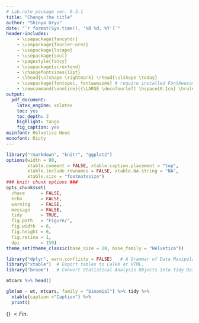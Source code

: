 ```yaml
---
# Lab.note package ver. 0.3.1
title: "Change the title"
author: "Shinya Uryu"
date: "`r format(Sys.time(), '%B %d, %Y')`"
header-includes:
    - \usepackage{fancyhdr}
    - \usepackage{fourier-orns}
    - \usepackage{lscape}
    - \usepackage{soul}
    - \pagestyle{fancy}
    - \usepackage{scrextend}
    - \changefontsizes{12pt}
    - \lhead{\slshape \rightmark} \rhead{\slshape \today}
    - \usepackage{fontspec, fontawesome} # require installed FontAwesome
    - \newcommand{\onmline}{{\LARGE \decofourleft \hspace{0.1cm} \hrulefill\hspace{0.2cm} \floweroneleft \floweroneright \hspace{0.2cm} \hrulefill \hspace{0.1cm} \decofourright}}
output:
  pdf_document:
    latex_engine: xelatex
    toc: yes
    toc_depth: 3
    highlight: tango
    fig_caption: yes
mainfont: Helvetica Neue
monofont: Ricty
---
```

\onmline

```r
library("rmarkdown", "knitr", "ggplot2")
options(width = 90, 
        xtable.comment = FALSE, xtable.caption.placement = "top",
        xtable.include.rownames = FALSE, xtable.NA.string = "NA",
        xtable.size = "footnotesize")
### knitr chunk options ###
opts_chunk$set(
  chace      = FALSE,
  echo       = FALSE,
  warning    = FALSE,
  message    = FALSE,
  tidy       = TRUE,
  fig.path   = "Figure/",
  fig.width  = 6, 
  fig.height = 6,
  fig.retina = 1,
  dpi        = 150)
theme_set(theme_classic(base_size = 18, base_family = "Helvetica"))
```

```r
library("dplyr", warn.conflicts = FALSE)   # A Grammar of Data Manipulation.
library("xtable")  # Export tables to LaTeX or HTML.
library("broom")   # Convert Statistical Analysis Objects Into Tidy Data Frames.
```

\hl{\faStarEmpty highlight \faStar}

```r
mtcars %>% head()
```

```r
glm(am ~ wt, mtcars, family = "binomial") %>% tidy %>%
  xtable(caption ="Caption") %>%
  print()
```

\flushright{Enjoy \faCoffee}

\hrulefill\hspace{0.2cm} {\LARGE \grimace} $< Fin.$ \hspace{0.2cm} \hrulefill